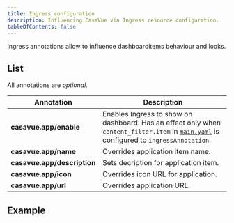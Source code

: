 ```yaml
---
title: Ingress configuration
description: Influencing CasaVue via Ingress resource configuration.
tableOfContents: false
---
```


Ingress annotations allow to influence dashboarditems behaviour and looks.

## List
All annotations are _optional_.

| Annotation | Description |
| --- | --- |
| **casavue.app/enable** | Enables Ingress to show on dashboard. Has an effect only when `content_filter.item` in [`main.yaml`](/configuration/file/#main-configuration-file) is configured to `ingressAnnotation`. |
| **casavue.app/name** | Overrides application item name. |
| **casavue.app/description** | Sets decription for application item. |
| **casavue.app/icon** | Overrides icon URL for application. |
| **casavue.app/url** | Overrides application URL. |

## Example
```yaml
```